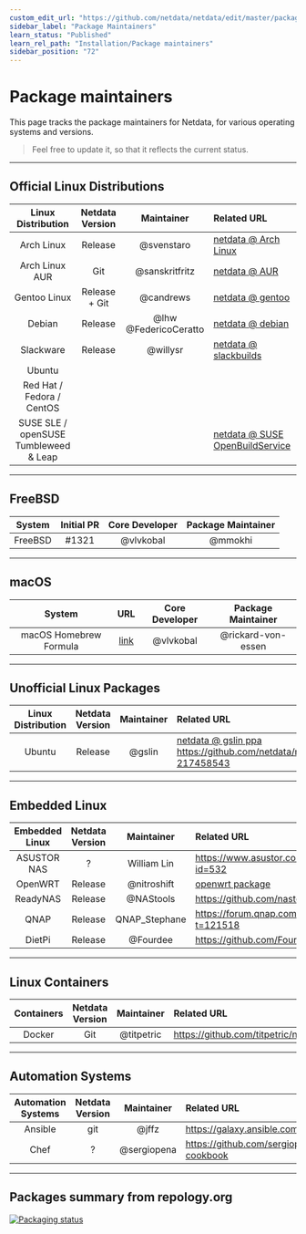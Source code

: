 ```yaml
---
custom_edit_url: "https://github.com/netdata/netdata/edit/master/packaging/maintainers/README.md"
sidebar_label: "Package Maintainers"
learn_status: "Published"
learn_rel_path: "Installation/Package maintainers"
sidebar_position: "72"
---
```

# Package maintainers

This page tracks the package maintainers for Netdata, for various operating systems and versions.

> Feel free to update it, so that it reflects the current status.

---

## Official Linux Distributions

| Linux Distribution | Netdata Version | Maintainer | Related URL |
| :-: | :-: | :-: | :-- |
| Arch Linux | Release | @svenstaro | [netdata @ Arch Linux](https://www.archlinux.org/packages/community/x86_64/netdata/) |
| Arch Linux AUR | Git | @sanskritfritz | [netdata @ AUR](https://aur.archlinux.org/packages/netdata-git/) |
| Gentoo Linux | Release + Git | @candrews | [netdata @ gentoo](https://github.com/gentoo/gentoo/tree/master/net-analyzer/netdata) |
| Debian | Release | @lhw @FedericoCeratto | [netdata @ debian](http://salsa.debian.org/debian/netdata) |
| Slackware | Release | @willysr | [netdata @ slackbuilds](https://slackbuilds.org/repository/14.2/system/netdata/) |
| Ubuntu |  |  |  |
| Red Hat / Fedora / CentOS |  |  |  |
| SUSE SLE / openSUSE Tumbleweed & Leap |  |  | [netdata @ SUSE OpenBuildService](https://software.opensuse.org/package/netdata) |

---

## FreeBSD

| System  | Initial PR | Core Developer | Package Maintainer
|:-:|:-:|:-:|:-:|
| FreeBSD | #1321      | @vlvkobal|@mmokhi

---

## macOS

| System | URL | Core Developer | Package Maintainer
|:-:|:-:|:-:|:-:|
| macOS Homebrew Formula|[link](https://github.com/Homebrew/homebrew-core/blob/master/Formula/netdata.rb)|@vlvkobal|@rickard-von-essen

---

## Unofficial Linux Packages

| Linux Distribution | Netdata Version | Maintainer | Related URL |
| :-: | :-: | :-: | :-- |
| Ubuntu             | Release         | @gslin     | [netdata @ gslin ppa](https://launchpad.net/~gslin/+archive/ubuntu/netdata) https://github.com/netdata/netdata/issues/69#issuecomment-217458543 |
---

## Embedded Linux

| Embedded Linux | Netdata Version | Maintainer | Related URL |
| :-: | :-: | :-: | :-- |
| ASUSTOR NAS | ? | William Lin | https://www.asustor.com/apps/app_detail?id=532 |
| OpenWRT | Release | @nitroshift | [openwrt package](https://github.com/openwrt/packages/tree/master/admin/netdata) |
| ReadyNAS | Release | @NAStools | https://github.com/nastools/netdata |
| QNAP | Release | QNAP_Stephane | https://forum.qnap.com/viewtopic.php?t=121518 |
| DietPi | Release | @Fourdee | https://github.com/Fourdee/DietPi |

---

## Linux Containers

| Containers | Netdata Version | Maintainer | Related URL |
| :-: | :-: | :-: | :-- |
| Docker     | Git             | @titpetric | https://github.com/titpetric/netdata |

---

## Automation Systems

| Automation Systems | Netdata Version | Maintainer | Related URL |
| :-: | :-: | :-: | :-- |
| Ansible            | git             | @jffz | https://galaxy.ansible.com/jffz/netdata/ |
| Chef               | ?               | @sergiopena | https://github.com/sergiopena/netdata-cookbook |

---

## Packages summary from repology.org

[![Packaging status](https://repology.org/badge/vertical-allrepos/netdata.svg)](https://repology.org/metapackage/netdata/versions)



